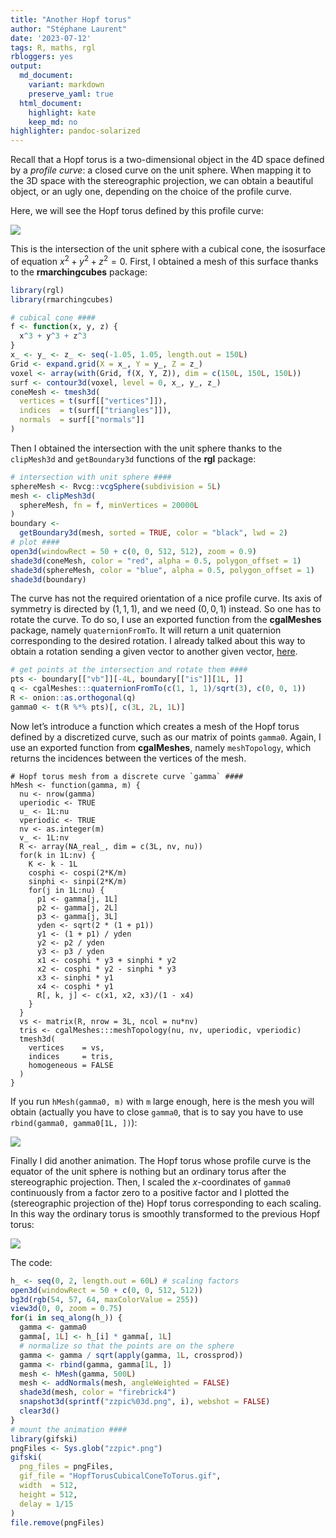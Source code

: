 ```yaml
---
title: "Another Hopf torus"
author: "Stéphane Laurent"
date: '2023-07-12'
tags: R, maths, rgl
rbloggers: yes
output:
  md_document:
    variant: markdown
    preserve_yaml: true
  html_document:
    highlight: kate
    keep_md: no
highlighter: pandoc-solarized
---
```


Recall that a Hopf torus is a two-dimensional object in the 4D space 
defined by a *profile curve*: a closed curve on the unit sphere. 
When mapping it to the 3D space with the stereographic projection, we can 
obtain a beautiful object, or an ugly one, depending on the choice of the 
profile curve.

Here, we will see the Hopf torus defined by this profile curve:

![](./figures/IntersectionSphereCubicalCone.png)

This is the intersection of the unit sphere with a cubical cone, the isosurface 
of equation $x^2 + y^2 + z^2 = 0$. First, I obtained a mesh of this surface 
thanks to the **rmarchingcubes** package:

```r
library(rgl)
library(rmarchingcubes)

# cubical cone ####
f <- function(x, y, z) {
  x^3 + y^3 + z^3
}
x_ <- y_ <- z_ <- seq(-1.05, 1.05, length.out = 150L)
Grid <- expand.grid(X = x_, Y = y_, Z = z_)
voxel <- array(with(Grid, f(X, Y, Z)), dim = c(150L, 150L, 150L))
surf <- contour3d(voxel, level = 0, x_, y_, z_)
coneMesh <- tmesh3d(
  vertices = t(surf[["vertices"]]),
  indices  = t(surf[["triangles"]]),
  normals  = surf[["normals"]] 
)
```

Then I obtained the intersection with the unit sphere thanks to the 
`clipMesh3d` and `getBoundary3d` functions of the **rgl** package:

```r
# intersection with unit sphere ####
sphereMesh <- Rvcg::vcgSphere(subdivision = 5L)
mesh <- clipMesh3d(
  sphereMesh, fn = f, minVertices = 20000L
)
boundary <- 
  getBoundary3d(mesh, sorted = TRUE, color = "black", lwd = 2)
# plot ####
open3d(windowRect = 50 + c(0, 0, 512, 512), zoom = 0.9)
shade3d(coneMesh, color = "red", alpha = 0.5, polygon_offset = 1)
shade3d(sphereMesh, color = "blue", alpha = 0.5, polygon_offset = 1)
shade3d(boundary)
```

The curve has not the required orientation of a nice profile curve. Its 
axis of symmetry is directed by $(1,1,1)$, and we need $(0,0,1)$ instead. So 
one has to rotate the curve. To do so, I use an exported function from the 
**cgalMeshes** package, namely `quaternionFromTo`. It will return a unit 
quaternion corresponding to the desired rotation. I already talked about 
this way to obtain a rotation sending a given vector to another given vector, 
[here](https://laustep.github.io/stlahblog/posts/ReorientTransformation2.html).

```r
# get points at the intersection and rotate them ####
pts <- boundary[["vb"]][-4L, boundary[["is"]][1L, ]]
q <- cgalMeshes:::quaternionFromTo(c(1, 1, 1)/sqrt(3), c(0, 0, 1))
R <- onion::as.orthogonal(q)
gamma0 <- t(R %*% pts)[, c(3L, 2L, 1L)]
```

Now let's introduce a function which creates a mesh of the Hopf torus 
defined by a discretized curve, such as our matrix of points `gamma0`. 
Again, I use an exported function from **cgalMeshes**, namely 
`meshTopology`, which returns the incidences between the vertices of the mesh.

```
# Hopf torus mesh from a discrete curve `gamma` ####
hMesh <- function(gamma, m) {
  nu <- nrow(gamma)
  uperiodic <- TRUE
  u_ <- 1L:nu
  vperiodic <- TRUE
  nv <- as.integer(m) 
  v_ <- 1L:nv
  R <- array(NA_real_, dim = c(3L, nv, nu))
  for(k in 1L:nv) {
    K <- k - 1L
    cosphi <- cospi(2*K/m)
    sinphi <- sinpi(2*K/m)
    for(j in 1L:nu) {
      p1 <- gamma[j, 1L]
      p2 <- gamma[j, 2L]
      p3 <- gamma[j, 3L]
      yden <- sqrt(2 * (1 + p1))
      y1 <- (1 + p1) / yden
      y2 <- p2 / yden
      y3 <- p3 / yden
      x1 <- cosphi * y3 + sinphi * y2
      x2 <- cosphi * y2 - sinphi * y3
      x3 <- sinphi * y1
      x4 <- cosphi * y1
      R[, k, j] <- c(x1, x2, x3)/(1 - x4)
    }
  }
  vs <- matrix(R, nrow = 3L, ncol = nu*nv)
  tris <- cgalMeshes:::meshTopology(nu, nv, uperiodic, vperiodic)
  tmesh3d(
    vertices    = vs,
    indices     = tris,
    homogeneous = FALSE
  )
}
```

If you run `hMesh(gamma0, m)` with `m` large enough, here is the mesh you 
will obtain (actually you have to close `gamma0`, that is to say you have to 
use `rbind(gamma0, gamma0[1L, ])`):

![](./figures/HopfTorusCubicalCone.gif)

Finally I did another animation. The Hopf torus whose profile curve is the 
equator of the unit sphere is nothing but an ordinary torus after the 
stereographic projection. Then, I scaled the $x$-coordinates of `gamma0` 
continuously from a factor zero to a positive factor and I plotted the 
(stereographic projection of the) Hopf torus corresponding to each scaling. 
In this way the ordinary torus is smoothly transformed to the previous 
Hopf torus:

![](./figures/HopfTorusCubicalConeToTorus.gif)

The code:

```r
h_ <- seq(0, 2, length.out = 60L) # scaling factors
open3d(windowRect = 50 + c(0, 0, 512, 512))
bg3d(rgb(54, 57, 64, maxColorValue = 255))
view3d(0, 0, zoom = 0.75)
for(i in seq_along(h_)) {
  gamma <- gamma0
  gamma[, 1L] <- h_[i] * gamma[, 1L]
  # normalize so that the points are on the sphere
  gamma <- gamma / sqrt(apply(gamma, 1L, crossprod))
  gamma <- rbind(gamma, gamma[1L, ])
  mesh <- hMesh(gamma, 500L)
  mesh <- addNormals(mesh, angleWeighted = FALSE)
  shade3d(mesh, color = "firebrick4")
  snapshot3d(sprintf("zzpic%03d.png", i), webshot = FALSE)
  clear3d()
}
# mount the animation ####
library(gifski)
pngFiles <- Sys.glob("zzpic*.png")
gifski(
  png_files = pngFiles,
  gif_file = "HopfTorusCubicalConeToTorus.gif",
  width  = 512,
  height = 512,
  delay = 1/15
)
file.remove(pngFiles)
```